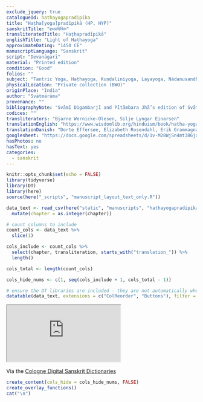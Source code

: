 ```yaml
---
exclude_jquery: true
catalogueId: hathayogapradipika
title: "Haṭha[yoga]pradīpikā (HP, HYP)"
sanskritTitle: "हथप्रदिपिक"
transliteratedTitle: "Haṭhapradīpikā"
englishTitle: "Light of Haṭhayoga"
approximateDating: "1450 CE"
manuscriptLanguage: "Sanskrit"
script: "Devanāgarī"
material: "Printed edition"
condition: "Good"
folios: ""
subject: "Tantric Yoga, Haṭhayoga, Kuṇḍalinīyoga, Layayoga, Nādanusandhāna"
physicalLocation: "Private collection (BWO)"
originPlace: "India"
author: "Svātmārāma"
provenance: ""
bibliographyNote: "Svāmī Digambarjī and Pītāmbara Jhā’s edition of Svātmārāma’s Haṭhapradīpikā (Lonāvlā: Kaivalyadhāma Śrīmanmādhava Yogamandira Samiti, 1980)"
codices: ""
transliterators: "Bjarne Wernicke-Olesen, Silje Lyngar Einarsen"
translationEnglish: "https://www.wisdomlib.org/hinduism/book/hatha-yoga-pradipika-english"
translationDanish: "Dorte Effersøe, Elizabeth Rosendahl, Erik Grammagnat, Gitte Poulsen, Jesper Moeslund, Lena Molin, Lisa Bukhave, Lisette Hededal, Sander Rosenkilde, Tanja Louise Jakobsen, Therese Udklit"
googlesheet: "https://docs.google.com/spreadsheets/d/1v-M28WjSn4mt3B6jaOq6qMA6oDqT-j3P62blUOtIzgQ/edit?usp=sharing"
hasPhotos: no
hasText: yes
categories:
  - sanskrit
---
```


```r
knitr::opts_chunk$set(echo = FALSE)
library(tidyverse)
library(DT)
library(here)
source(here("_scripts", "manuscript_layout_text_only.R"))

data_text <- read_csv(here("static", "manuscripts", "hathayogapradipika.csv")) %>% 
  mutate(chapter = as.integer(chapter))

# count columns to include
count_cols <- data_text %>% 
  slice(1)

cols_include <- count_cols %>% 
  select(chapter, transliteration, starts_with("translation_")) %>% 
  length()

cols_total <- length(count_cols)

cols_hide_nums <- c(1, seq(cols_include + 1, cols_total - 1))

# ensure the DT libraries are included - they are not automatically when looping through datatables
datatable(data_text, extensions = c("ColReorder", "Buttons"), filter = "top")

```

<div id="sanskrit-dictionary">
<iframe src="https://www.sanskrit-lexicon.uni-koeln.de/scans/MWScan/2020/web/webtc/indexcaller.php"></iframe>
<p>Via the <a href="https://www.sanskrit-lexicon.uni-koeln.de">Cologne Digital Sanskrit Dictionaries</a></p>
</div>

```r
create_content(cols_hide = cols_hide_nums, FALSE)
create_overlay_functions()
cat("\n")
```
